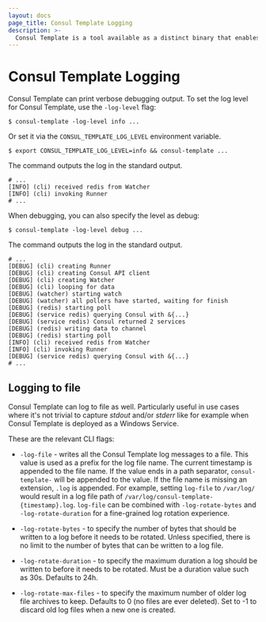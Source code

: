 ```yaml
---
layout: docs
page_title: Consul Template Logging
description: >-
  Consul Template is a tool available as a distinct binary that enables dynamic application configuration and secrets rotation for Consul deployments based on Go templates.
---
```


# Consul Template Logging


Consul Template can print verbose debugging output. To set the log level for
Consul Template, use the `-log-level` flag:


```shell-session
$ consul-template -log-level info ...
```

Or set it via the `CONSUL_TEMPLATE_LOG_LEVEL` environment variable.

```shell-session
$ export CONSUL_TEMPLATE_LOG_LEVEL=info && consul-template ...
```

The command outputs the log in the standard output.

<CodeBlockConfig hideClipboard>

```log
# ...
[INFO] (cli) received redis from Watcher
[INFO] (cli) invoking Runner
# ...
```

</CodeBlockConfig>

When debugging, you can also specify the level as debug:

```shell-session
$ consul-template -log-level debug ...
```

The command outputs the log in the standard output.

<CodeBlockConfig hideClipboard>

```log
# ...
[DEBUG] (cli) creating Runner
[DEBUG] (cli) creating Consul API client
[DEBUG] (cli) creating Watcher
[DEBUG] (cli) looping for data
[DEBUG] (watcher) starting watch
[DEBUG] (watcher) all pollers have started, waiting for finish
[DEBUG] (redis) starting poll
[DEBUG] (service redis) querying Consul with &{...}
[DEBUG] (service redis) Consul returned 2 services
[DEBUG] (redis) writing data to channel
[DEBUG] (redis) starting poll
[INFO] (cli) received redis from Watcher
[INFO] (cli) invoking Runner
[DEBUG] (service redis) querying Consul with &{...}
# ...
```

</CodeBlockConfig>

## Logging to file

Consul Template can log to file as well.
Particularly useful in use cases where it's not trivial to capture *stdout* and/or *stderr*
like for example when Consul Template is deployed as a Windows Service.

These are the relevant CLI flags:

- `-log-file` - writes all the Consul Template log messages
  to a file. This value is used as a prefix for the log file name. The current timestamp
  is appended to the file name. If the value ends in a path separator, `consul-template-`
  will be appended to the value. If the file name is missing an extension, `.log`
  is appended. For example, setting `log-file` to `/var/log/` would result in a log
  file path of `/var/log/consul-template-{timestamp}.log`. `log-file` can be combined with
  `-log-rotate-bytes` and `-log-rotate-duration`
  for a fine-grained log rotation experience.

- `-log-rotate-bytes` - to specify the number of
  bytes that should be written to a log before it needs to be rotated. Unless specified,
  there is no limit to the number of bytes that can be written to a log file.

- `-log-rotate-duration` - to specify the maximum
  duration a log should be written to before it needs to be rotated. Must be a duration
  value such as 30s. Defaults to 24h.

- `-log-rotate-max-files` - to specify the maximum
  number of older log file archives to keep. Defaults to 0 (no files are ever deleted).
  Set to -1 to discard old log files when a new one is created.